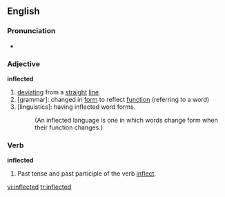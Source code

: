 ==English==
===Pronunciation===
*{{audio|en-us-inflected.ogg|Audio (US)}}

===Adjective===
'''inflected'''
#[[deviating]] from a [[straight]] [[line]]. 
#[grammar]: changed in [[form]] to reflect [[function]] (referring to a word)
#[linguistics]: having inflected word forms. 
#:(An inflected language is one in which words change form when their function changes.)

===Verb===
'''inflected'''
#Past tense and past participle of the verb [[inflect]].

[[vi:inflected]]
[[tr:inflected]]